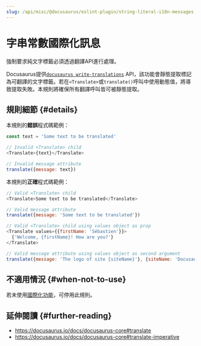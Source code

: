 ```yaml
---
slug: /api/misc/@docusaurus/eslint-plugin/string-literal-i18n-messages
---
```


# 字串常數國際化訊息

強制要求純文字標籤必須透過翻譯API進行處理。

Docusaurus提供[`docusaurus write-translations`](../../../cli.mdx#docusaurus-write-translations-sitedir) API，該功能會靜態提取標記為可翻譯的文字標籤。若在`<Translate>`或`translate()`呼叫中使用動態值，將導致提取失敗。本規則將確保所有翻譯呼叫皆可被靜態提取。

## 規則細節 {#details}

本規則的**錯誤**程式碼範例：

```js
const text = 'Some text to be translated'

// Invalid <Translate> child
<Translate>{text}</Translate>

// Invalid message attribute
translate({message: text})
```

本規則的**正確**程式碼範例：

```js
// Valid <Translate> child
<Translate>Some text to be translated</Translate>

// Valid message attribute
translate({message: 'Some text to be translated'})

// Valid <Translate> child using values object as prop
<Translate values={{firstName: 'Sébastien'}}>
  {'Welcome, {firstName}! How are you?'}
</Translate>

// Valid message attribute using values object as second argument
translate({message: 'The logo of site {siteName}'}, {siteName: 'Docusaurus'})
```

## 不適用情況 {#when-not-to-use}

若未使用[國際化功能](../../../i18n/i18n-introduction.mdx)，可停用此規則。

## 延伸閱讀 {#further-reading}

- https://docusaurus.io/docs/docusaurus-core#translate
- https://docusaurus.io/docs/docusaurus-core#translate-imperative